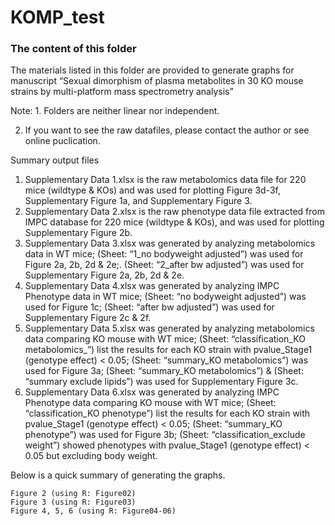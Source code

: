 # KOMP_test


### The content of this folder

The materials listed in this folder are provided to generate graphs for manuscript "Sexual dimorphism of plasma metabolites in 30 KO mouse strains by multi-platform mass spectrometry analysis"

Note: 
1. Folders are neither linear nor independent.

2. If you want to see the raw datafiles, please contact the author or see online puclication.

Summary output files

1.	Supplementary Data 1.xlsx is the raw metabolomics data file for 220 mice (wildtype & KOs) and was used for plotting Figure 3d-3f, Supplementary Figure 1a, and Supplementary Figure 3.
2.  Supplementary Data 2.xlsx is the raw phenotype data file extracted from IMPC database for 220 mice (wildtype & KOs), and was used for plotting Supplementary Figure 2b.
3.  Supplementary Data 3.xlsx was generated by analyzing metabolomics data in WT mice; 
    (Sheet: "1_no bodyweight adjusted") was used for Figure 2a, 2b, 2d & 2e;.
    (Sheet: "2_after bw adjusted") was used for Supplementary Figure 2a, 2b, 2d & 2e.
4.  Supplementary Data 4.xlsx was generated by analyzing IMPC Phenotype data in WT mice;
    (Sheet: "no bodyweight adjusted") was used for Figure 1c;
    (Sheet: "after bw adjusted") was used for Supplementary Figure 2c & 2f.
5.  Supplementary Data 5.xlsx was generated by analyzing metabolomics data comparing KO mouse with WT mice;
    (Sheet: "classification_KO metabolomics_") list the results for each KO strain with pvalue_Stage1 (genotype effect) < 0.05;
    (Sheet: "summary_KO metabolomics") was used for Figure 3a;
    (Sheet: "summary_KO metabolomics") & (Sheet: "summary exclude lipids") was used for Supplementary Figure 3c.
6.  Supplementary Data 6.xlsx was generated by analyzing IMPC Phenotype data comparing KO mouse with WT mice;
    (Sheet: "classification_KO phenotype") list the results for each KO strain with pvalue_Stage1 (genotype effect) < 0.05;
    (Sheet: "summary_KO phenotype") was used for Figure 3b;
    (Sheet: "classification_exclude weight") showed phenotypes with pvalue_Stage1 (genotype effect) < 0.05 but excluding body weight.

Below is a quick summary of generating the graphs.

   	Figure 2 (using R: Figure02) 
    Figure 3 (using R: Figure03) 
    Figure 4, 5, 6 (using R: Figure04-06)
    
    
    
    